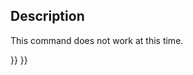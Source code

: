 <languages/>

{{Docnav
|[[Std_MacroStepInto|MacroStepInto]]
|
|[[Std_Macro_Menu|Std Macro Menu]]
|IconL=
|IconR=
|IconC=Freecad.svg
}}

{{GuiCommand
|Name=Std ToggleBreakpoint
|MenuLocation=Macro → Toggle breakpoint
|Workbenches=All
|Shortcut={{KEY|F9}}
|SeeAlso=[[Std_MacroStepOver|Std MacroStepOver]], [[Std_MacroStepInto|Std MacroStepInto]]
}}

==Description==

This command does not work at this time.


{{Docnav
|[[Std_MacroStepInto|MacroStepInto]]
|
|[[Std_Macro_Menu|Std Macro Menu]]
|IconL=
|IconR=
|IconC=Freecad.svg
}}

{{Std_Base_navi{{#translation:}}}}
{{Userdocnavi{{#translation:}}}}